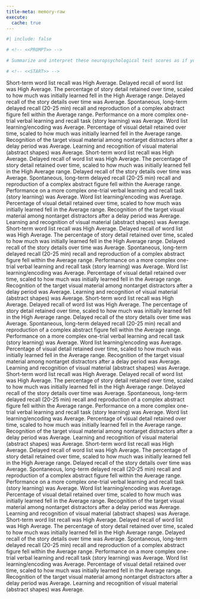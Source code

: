 ```yaml
---
title-meta: memory-raw
execute:
  cache: true
---
```


```r
#| include: false

# <!-- <<PROMPT>> -->

# Summarize and interpret these neuropsychological test scores as if you are an experienced clinical neuropsychologist. For scores that are below average, give a brief example of how this could impact the patient's daily life and functioning. Organize your summary and interpretation from scores that are above average to below average to delineate relative strengths and weaknesses.

# <!-- <<START>> -->

```
 Short-term word list recall was High Average. 
Delayed recall of word list was High Average. 
The percentage of story detail retained over time, scaled to how much was initially learned fell in the High Average range. 
Delayed recall of the story details over time was Average. 
Spontaneous, long-term delayed recall (20-25 min) recall and reproduction of a complex abstract figure fell within the Average range. 
Performance on a more complex one-trial verbal learning and recall task (story learning) was Average. 
Word list learning/encoding was Average. 
Percentage of visual detail retained over time, scaled to how much was initially learned fell in the Average range. 
Recognition of the target visual material among nontarget distractors after a delay period was Average. 
Learning and recognition of visual material (abstract shapes) was Average.
 Short-term word list recall was High Average. 
Delayed recall of word list was High Average. 
The percentage of story detail retained over time, scaled to how much was initially learned fell in the High Average range. 
Delayed recall of the story details over time was Average. 
Spontaneous, long-term delayed recall (20-25 min) recall and reproduction of a complex abstract figure fell within the Average range. 
Performance on a more complex one-trial verbal learning and recall task (story learning) was Average. 
Word list learning/encoding was Average. 
Percentage of visual detail retained over time, scaled to how much was initially learned fell in the Average range. 
Recognition of the target visual material among nontarget distractors after a delay period was Average. 
Learning and recognition of visual material (abstract shapes) was Average.
 Short-term word list recall was High Average. 
Delayed recall of word list was High Average. 
The percentage of story detail retained over time, scaled to how much was initially learned fell in the High Average range. 
Delayed recall of the story details over time was Average. 
Spontaneous, long-term delayed recall (20-25 min) recall and reproduction of a complex abstract figure fell within the Average range. 
Performance on a more complex one-trial verbal learning and recall task (story learning) was Average. 
Word list learning/encoding was Average. 
Percentage of visual detail retained over time, scaled to how much was initially learned fell in the Average range. 
Recognition of the target visual material among nontarget distractors after a delay period was Average. 
Learning and recognition of visual material (abstract shapes) was Average.
 Short-term word list recall was High Average. 
Delayed recall of word list was High Average. 
The percentage of story detail retained over time, scaled to how much was initially learned fell in the High Average range. 
Delayed recall of the story details over time was Average. 
Spontaneous, long-term delayed recall (20-25 min) recall and reproduction of a complex abstract figure fell within the Average range. 
Performance on a more complex one-trial verbal learning and recall task (story learning) was Average. 
Word list learning/encoding was Average. 
Percentage of visual detail retained over time, scaled to how much was initially learned fell in the Average range. 
Recognition of the target visual material among nontarget distractors after a delay period was Average. 
Learning and recognition of visual material (abstract shapes) was Average.
 Short-term word list recall was High Average. 
Delayed recall of word list was High Average. 
The percentage of story detail retained over time, scaled to how much was initially learned fell in the High Average range. 
Delayed recall of the story details over time was Average. 
Spontaneous, long-term delayed recall (20-25 min) recall and reproduction of a complex abstract figure fell within the Average range. 
Performance on a more complex one-trial verbal learning and recall task (story learning) was Average. 
Word list learning/encoding was Average. 
Percentage of visual detail retained over time, scaled to how much was initially learned fell in the Average range. 
Recognition of the target visual material among nontarget distractors after a delay period was Average. 
Learning and recognition of visual material (abstract shapes) was Average.
 Short-term word list recall was High Average. 
Delayed recall of word list was High Average. 
The percentage of story detail retained over time, scaled to how much was initially learned fell in the High Average range. 
Delayed recall of the story details over time was Average. 
Spontaneous, long-term delayed recall (20-25 min) recall and reproduction of a complex abstract figure fell within the Average range. 
Performance on a more complex one-trial verbal learning and recall task (story learning) was Average. 
Word list learning/encoding was Average. 
Percentage of visual detail retained over time, scaled to how much was initially learned fell in the Average range. 
Recognition of the target visual material among nontarget distractors after a delay period was Average. 
Learning and recognition of visual material (abstract shapes) was Average.
 Short-term word list recall was High Average. 
Delayed recall of word list was High Average. 
The percentage of story detail retained over time, scaled to how much was initially learned fell in the High Average range. 
Delayed recall of the story details over time was Average. 
Spontaneous, long-term delayed recall (20-25 min) recall and reproduction of a complex abstract figure fell within the Average range. 
Performance on a more complex one-trial verbal learning and recall task (story learning) was Average. 
Word list learning/encoding was Average. 
Percentage of visual detail retained over time, scaled to how much was initially learned fell in the Average range. 
Recognition of the target visual material among nontarget distractors after a delay period was Average. 
Learning and recognition of visual material (abstract shapes) was Average.
